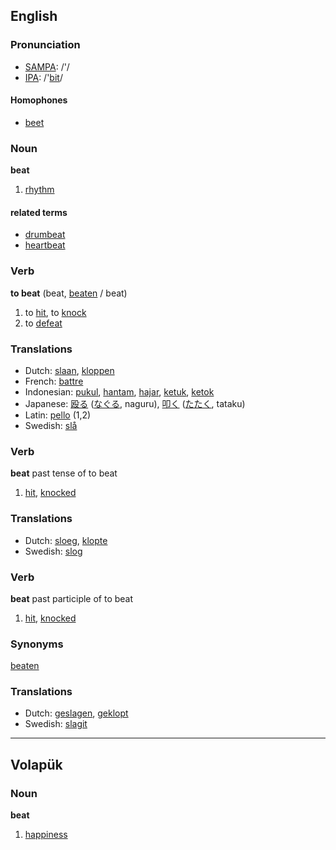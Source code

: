==English==
=== Pronunciation ===
*[[w:SAMPA|SAMPA]]: /'/
*[[w:IPA|IPA]]: /'[[bit]]/

====Homophones====
*[[beet]]

===Noun===
'''beat'''
#[[rhythm]]
====related terms====
*[[drumbeat]]
*[[heartbeat]]

=== Verb ===

'''to beat''' (beat, [[beaten]] / beat)

# to [[hit]], to [[knock]]
# to [[defeat]]

=== Translations ===
*Dutch: [[slaan]], [[kloppen]]
*French: [[battre]]
*Indonesian: [[pukul]], [[hantam]], [[hajar]], [[ketuk]], [[ketok]]
*Japanese: [[殴る]] ([[なぐる]], naguru), [[叩く]] ([[たたく]], tataku)
*Latin: [[pello]] (1,2)
*Swedish: [[slå]]

=== Verb ===

'''beat''' past tense of to beat

# [[hit]], [[knocked]] 


=== Translations ===
*Dutch: [[sloeg]], [[klopte]]
*Swedish: [[slog]]

=== Verb ===

'''beat''' past participle of to beat

# [[hit]], [[knocked]] 


=== Synonyms ===

[[beaten]]

=== Translations ===
*Dutch: [[geslagen]], [[geklopt]]
*Swedish: [[slagit]]
----

== Volapük ==

=== Noun ===

'''beat'''

# [[happiness]]